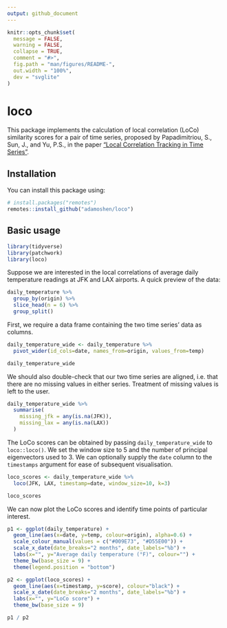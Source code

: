 ```yaml
---
output: github_document
---
```


<!-- README.md is generated from README.Rmd. Please edit that file -->

```r
knitr::opts_chunk$set(
  message = FALSE,
  warning = FALSE,
  collapse = TRUE,
  comment = "#>",
  fig.path = "man/figures/README-",
  out.width = "100%",
  dev = "svglite"
)
```

# loco

<!-- badges: start -->
<!-- badges: end -->

This package implements the calculation of local correlation (LoCo) similarity scores for a pair of
time series, proposed by Papadimitriou, S., Sun, J., and Yu, P.S., in the paper
["Local Correlation Tracking in Time Series"](https://doi.org/10.1109/ICDM.2006.99).

## Installation

You can install this package using:

``` r
# install.packages("remotes")
remotes::install_github("adamoshen/loco")
```

## Basic usage

```r
library(tidyverse)
library(patchwork)
library(loco)
```

Suppose we are interested in the local correlations of average daily temperature readings at JFK
and LAX airports. A quick preview of the data:

```r
daily_temperature %>%
  group_by(origin) %>%
  slice_head(n = 6) %>%
  group_split()
```

First, we require a data frame containing the two time series' data as columns.

```r
daily_temperature_wide <- daily_temperature %>%
  pivot_wider(id_cols=date, names_from=origin, values_from=temp)

daily_temperature_wide
```

We should also double-check that our two time series are aligned, i.e. that there are no missing
values in either series. Treatment of missing values is left to the user.

```r
daily_temperature_wide %>%
  summarise(
    missing_jfk = any(is.na(JFK)),
    missing_lax = any(is.na(LAX))
  )
```

The LoCo scores can be obtained by passing `daily_temperature_wide` to `loco::loco()`. We set the
window size to 5 and the number of principal eigenvectors used to 3. We can optionally supply the
`date` column to the `timestamps` argument for ease of subsequent visualisation.

```r
loco_scores <- daily_temperature_wide %>%
  loco(JFK, LAX, timestamp=date, window_size=10, k=3)

loco_scores
```

We can now plot the LoCo scores and identify time points of particular interest.

```r
p1 <- ggplot(daily_temperature) +
  geom_line(aes(x=date, y=temp, colour=origin), alpha=0.6) +
  scale_colour_manual(values = c("#009E73", "#D55E00")) +
  scale_x_date(date_breaks="2 months", date_labels="%b") +
  labs(x="", y="Average daily temperature (°F)", colour="") +
  theme_bw(base_size = 9) +
  theme(legend.position = "bottom")

p2 <- ggplot(loco_scores) +
  geom_line(aes(x=timestamp, y=score), colour="black") +
  scale_x_date(date_breaks="2 months", date_labels="%b") +
  labs(x="", y="LoCo score") +
  theme_bw(base_size = 9)

p1 / p2
```
